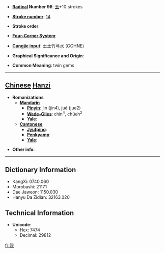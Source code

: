 * '''[[Wiktionary:Chinese radical index| Radical]] Number 96''': [[Wiktionary:Chinese radical index 玉|玉]]+10 strokes

* '''[[Wiktionary:Chinese total strokes index|Stroke number]]''': [[Wiktionary:Chinese total strokes index 14|14]]

* '''Stroke order''': 

* '''[[Wiktionary:Chinese four corner index|Four-Corner System]]''': 

* '''[[Wiktionary:Chinese Cangjie index|Cangjie input]]''': 土土竹弓水 (GGHNE)

* '''Graphical Significance and Origin''': 

* '''Common Meaning''': twin gems

----

== [[Chinese]] [[Hanzi]] ==

* '''Romanizations'''
** '''[[Mandarin]]'''
*** '''[[Pinyin]]''': jìn (jin4), jué (jue2)
*** '''[[Wade-Giles]]''': chin<sup>4</sup>, chüeh<sup>2</sup>
*** '''[[Yale]]''': 
** '''[[Cantonese]]'''
*** '''[[Jyutping]]''':
*** '''[[Penkyamp]]''': 
*** '''[[Yale]]''': 

* '''Other info''': 

----

== Dictionary Information ==

* KangXi: 0740.060
* Morobashi: 21171
* Dae Jaweon: 1150.030
* Hanyu Da Zidian: 32163.020

== Technical Information ==

* '''Unicode''':
** Hex: 7474
** Decimal: 29812

[[fr:瑴]]